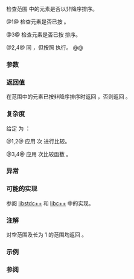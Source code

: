 {{cpp/title|is_sorted}}
{{cpp/algorithm/navbar}}
{{dcl begin}}
{{dcl header|algorithm}}
{{dcla|num=1|since=c++11|notes={{mark constexpr since c++20}}|
template&lt; class ForwardIt &gt;
bool is_sorted( ForwardIt first, ForwardIt last );
}}
{{dcl|num=2|since=c++17|
template&lt; class ExecutionPolicy, class ForwardIt &gt;
bool is_sorted( ExecutionPolicy&amp;&amp; policy,
                ForwardIt first, ForwardIt last );
}}
{{dcla|num=3|since=c++11|notes={{mark constexpr since c++20}}|
template&lt; class ForwardIt, class Compare &gt;
bool is_sorted( ForwardIt first, ForwardIt last, Compare comp );
}}
{{dcl|num=4|since=c++17|
template&lt; class ExecutionPolicy, class ForwardIt, class Compare &gt;
bool is_sorted( ExecutionPolicy&amp;&amp; policy,
                ForwardIt first, ForwardIt last, Compare comp );
}}
{{dcl end}}

检查范围 {{range|first|last}} 中的元素是否以非降序排序。

@1@ 检查元素是否已按 {{rev inl|until=c++20|{{c/core|operator&lt;}}}}{{rev inl|since=c++20|{{c|std::less{}&lt;!----&gt;}}}} {{rlp|/#要求|排序}}。

@3@ 检查元素是否已按 {{c|comp}} 排序。

@2,4@ 同 {{v|1,3}}，但按照 {{c|policy}} 执行。
@@ {{cpp/algorithm/parallel overload precondition|plural=yes}}

===参数===
{{par begin}}
{{par range|3=要检验的}}
{{par exec pol}}
{{par cmp ord|comp|p1=ForwardIt}}
{{par hreq}}
{{par req named|ForwardIt|ForwardIterator}}
{{par req named|Compare|Compare}}
{{par end}}

===返回值===
在范围中的元素已按非降序排序时返回 {{c|true}}，否则返回 {{c|false}}。

===复杂度===
给定 {{mathjax-or|\(\scriptsize N\)|N}} 为 {{c|std::distance(first, last)}}：

@1,2@ 应用 {{mathjax-or|\(\scriptsize O(N)\)|O(N)}} 次 {{rev inl|until=c++20|{{c/core|operator&lt;}}}}{{rev inl|since=c++20|{{c|std::less{}&lt;!----&gt;}}}} 进行比较。

@3,4@ 应用 {{mathjax-or|\(\scriptsize O(N)\)|O(N)}} 次比较函数 {{c|comp}}。

===异常===
{{cpp/algorithm/parallel exceptions reporting behavior|singular=no}}

===可能的实现===
参阅 [https://github.com/gcc-mirror/gcc/blob/d9375e490072d1aae73a93949aa158fcd2a27018/libstdc%2B%2B-v3/include/bits/stl_algo.h#L3184 libstdc++] 和 [https://github.com/llvm-mirror/libcxx/blob/a12cb9d211019d99b5875b6d8034617cbc24c2cc/include/algorithm#L3642 libc++] 中的实现。

{{eq impl
|title1=is_sorted (1)|ver1=1|1=
template&lt;class ForwardIt&gt;
bool is_sorted(ForwardIt first, ForwardIt last)
{
    return std::is_sorted_until(first, last) == last;
}
|title2=is_sorted (3)|ver2=3|2=
template&lt;class ForwardIt, class Compare&gt;
bool is_sorted(ForwardIt first, ForwardIt last, Compare comp)
{
    return std::is_sorted_until(first, last, comp) == last;
}
}}

===注解===
{{tt|std::is_sorted}} 对空范围及长为 1 的范围均返回 {{c|true}}。

===示例===
{{example
 | code=
#include &lt;algorithm&gt;
#include &lt;cassert&gt;
#include &lt;functional&gt;
#include &lt;iterator&gt;
#include &lt;vector&gt;

int main() 
{
    std::vector&lt;int&gt; v;
    assert(std::is_sorted(v.cbegin(), v.cend()) &amp;&amp; "空范围总是有序");
    v.push_back(42);
    assert(std::is_sorted(v.cbegin(), v.cend()) &amp;&amp; "大小为 1 的范围总是有序");
    
    int data[] = {3, 1, 4, 1, 5};
    assert(not std::is_sorted(std::begin(data), std::end(data)));
    
    std::sort(std::begin(data), std::end(data));
    assert(std::is_sorted(std::begin(data), std::end(data)));
    assert(not std::is_sorted(std::begin(data), std::end(data), std::greater&lt;&gt;{}));
}
}}

===参阅===
{{dsc begin}}
{{dsc inc|cpp/algorithm/dsc is_sorted_until}}
{{dsc inc|cpp/algorithm/ranges/dsc is_sorted}}
{{dsc end}}

{{langlinks|de|en|es|fr|it|ja|pt|ru}}